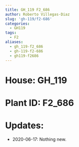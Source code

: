 ```yaml
---
title: GH_119 F2_686
author: Roberto Villegas-Diaz
slug: 'gh-119/f2-686'
categories:
  - GH119
tags:
  - F2
aliases:
  - gh_119-f2_686
  - gh-119-f2-686
  - gh119-f2686
---
```


# **House**: GH_119
# **Plant ID**: F2_686
# **Updates**: 
 - 2020-06-17: Nothing new.
